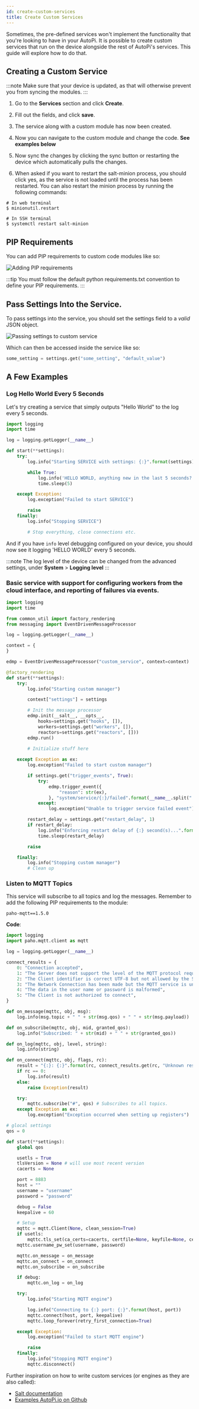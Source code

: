 ```yaml
---
id: create-custom-services
title: Create Custom Services
---
```



Sometimes, the pre-defined services won't implement the functionality that you're looking to have
in your AutoPi. It is possible to create custom services that run on the device alongside the rest
of AutoPi's services. This guide will explore how to do that.

## Creating a Custom Service

:::note
Make sure that your device is updated, as that will otherwise prevent you from syncing the
modules.
:::

1. Go to the **Services** section and click **Create**.
2. Fill out the fields, and click **save**.
3. The service along with a custom module has now been created.
4. Now you can navigate to the custom module and change the code.
**See examples below**

4. Now sync the changes by clicking the sync button or restarting the device which automatically pulls the changes.
5. When asked if you want to restart the salt-minion process, you should click yes, as the service
  is not loaded until the process has been restarted. You can also restart the minion process by
  running the following commands:

  ```
  # In web terminal
  $ minionutil.restart

  # In SSH terminal
  $ systemctl restart salt-minion
  ```

## PIP Requirements
You can add PIP requirements to custom code modules like so:

![Adding PIP requirements](/img/cloud/device_management/services/create_custom_services/adding_pip_requirements.png) 

:::tip
You must follow the default python requirements.txt convention to define your PIP requirements.
:::

## Pass Settings Into the Service.

To pass settings into the service, you should set the settings field to a *valid* JSON object.

![Passing settings to custom service](/img/cloud/device_management/services/create_custom_services/passing_settings_to_custom_service.png) 

Which can then be accessed inside the service like so:

```python
some_setting = settings.get("some_setting", "default_value")
```

## A Few Examples

### Log Hello World Every 5 Seconds

Let's try creating a service that simply outputs "Hello World" to the log every 5 seconds.

```python
import logging
import time

log = logging.getLogger(__name__)

def start(**settings):
    try:
        log.info("Starting SERVICE with settings: {:}".format(settings))

        while True:
            log.info('HELLO WORLD, anything new in the last 5 seconds?')
            time.sleep(5)

    except Exception:
        log.exception("Failed to start SERVICE")

        raise
    finally:
        log.info("Stopping SERVICE")

        # Stop everything, close connections etc.
```

And if you have `info` level debugging configured on your device, you should now see it logging
'HELLO WORLD' every 5 seconds.

:::note
The log level of the device can be changed from the advanced settings, under **System** >
**Logging level**
:::

### Basic service with support for configuring workers from the cloud interface, and reporting of failures via events.

```python
import logging
import time

from common_util import factory_rendering
from messaging import EventDrivenMessageProcessor

log = logging.getLogger(__name__)

context = {
}

edmp = EventDrivenMessageProcessor("custom_service", context=context)

@factory_rendering
def start(**settings):
    try:
        log.info("Starting custom manager")

        context["settings"] = settings

        # Init the message processor
        edmp.init(__salt__, __opts__,
            hooks=settings.get("hooks", []),
            workers=settings.get("workers", []),
            reactors=settings.get("reactors", []))
        edmp.run()

        # Initialize stuff here
    
    except Exception as ex:
        log.exception("Failed to start custom manager")

        if settings.get("trigger_events", True):
            try:
                edmp.trigger_event({
                    "reason": str(ex),
                }, "system/service/{:}/failed".format(__name__.split(".")[-1]))
            except:
                log.exception("Unable to trigger service failed event")

        restart_delay = settings.get("restart_delay", 1)
        if restart_delay:
            log.info("Enforcing restart delay of {:} second(s)...".format(restart_delay))
            time.sleep(restart_delay)

        raise

    finally:
        log.info("Stopping custom manager")
        # Clean up
```

### Listen to MQTT Topics
This service will subscribe to all topics and log the messages. Remember to add the following PIP
requirements to the module:

```
paho-mqtt==1.5.0
```

**Code**:

```python
import logging
import paho.mqtt.client as mqtt

log = logging.getLogger(__name__)

connect_results = {
    0: "Connection accepted",
    1: "The Server does not support the level of the MQTT protocol requested by the Client",
    2: "The Client identifier is correct UTF-8 but not allowed by the Server",
    3: "The Network Connection has been made but the MQTT service is unavailable",
    4: "The data in the user name or password is malformed",
    5: "The Client is not authorized to connect",
}

def on_message(mqttc, obj, msg):
    log.info(msg.topic + " " + str(msg.qos) + " " + str(msg.payload))

def on_subscribe(mqttc, obj, mid, granted_qos):
    log.info("Subscribed: " + str(mid) + " " + str(granted_qos))

def on_log(mqttc, obj, level, string):
    log.info(string)

def on_connect(mqttc, obj, flags, rc):
    result = "{:}: {:}".format(rc, connect_results.get(rc, "Unknown result code"))    
    if rc == 0:
        log.info(result)
    else:
        raise Exception(result)

    try:
        mqttc.subscribe("#", qos) # Subscribes to all topics.
    except Exception as ex:
        log.exception("Exception occurred when setting up registers")

# glocal settings
qos = 0

def start(**settings):
    global qos

    usetls = True
    tlsVersion = None # will use most recent version
    cacerts = None

    port = 8883
    host = ""
    username = "username"
    password = "password"

    debug = False
    keepalive = 60

    # Setup
    mqttc = mqtt.Client(None, clean_session=True)
    if usetls:
        mqttc.tls_set(ca_certs=cacerts, certfile=None, keyfile=None, cert_reqs=ssl.CERT_REQUIRED, tls_version=tlsVersion)
    mqttc.username_pw_set(username, password)

    mqttc.on_message = on_message
    mqttc.on_connect = on_connect
    mqttc.on_subscribe = on_subscribe

    if debug:
        mqttc.on_log = on_log

    try:
        log.info("Starting MQTT engine")

        log.info("Connecting to {:} port: {:}".format(host, port))
        mqttc.connect(host, port, keepalive)
        mqttc.loop_forever(retry_first_connection=True)

    except Exception:
        log.exception("Failed to start MQTT engine")

        raise
    finally:
        log.info("Stopping MQTT engine")
        mqttc.disconnect()
```

Further inspiration on how to write custom services (or engines as they are also called):
* [Salt documentation](https://docs.saltstack.com/en/2017.7/topics/engines/index.html)
* [Examples AutoPi.io on Github](https://github.com/autopi-io/autopi-core/tree/master/src/salt/base/ext/_engines)

<Discussion
  title="Creating Custom Services"
  url="https://community.autopi.io/t/guide-creating-custom-services/2035"
/>
